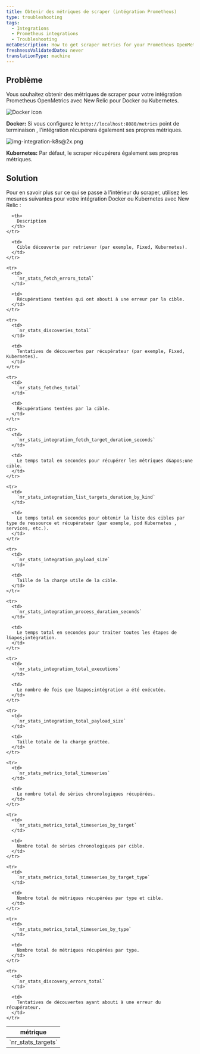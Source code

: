 ```yaml
---
title: Obtenir des métriques de scraper (intégration Prometheus)
type: troubleshooting
tags:
  - Integrations
  - Prometheus integrations
  - Troubleshooting
metaDescription: How to get scraper metrics for your Prometheus OpenMetrics integration with New Relic for Docker or Kubernetes.
freshnessValidatedDate: never
translationType: machine
---
```


## Problème

Vous souhaitez obtenir des métriques de scraper pour votre intégration Prometheus OpenMetrics avec New Relic pour Docker ou Kubernetes.

<img title="Docker icon" alt="Docker icon" src="/images/os_icon_docker.webp" />

<DNT>**Docker:**</DNT> Si vous configurez le `http://localhost:8080/metrics` point de terminaison , l&apos;intégration récupérera également ses propres métriques.

<img title="img-integration-k8s@2x.png" alt="img-integration-k8s@2x.png" src="/images/os_icon_k8.webp" />

<DNT>**Kubernetes:**</DNT> Par défaut, le scraper récupérera également ses propres métriques.

## Solution

Pour en savoir plus sur ce qui se passe à l&apos;intérieur du scraper, utilisez les mesures suivantes pour votre intégration Docker ou Kubernetes avec New Relic :

<table>
  <thead>
    <tr>
      <th>
        métrique
      </th>

      <th>
        Description
      </th>
    </tr>
  </thead>

  <tbody>
    <tr>
      <td>
        `nr_stats_targets`
      </td>

      <td>
        Cible découverte par retriever (par exemple, Fixed, Kubernetes).
      </td>
    </tr>

    <tr>
      <td>
        `nr_stats_fetch_errors_total`
      </td>

      <td>
        Récupérations tentées qui ont abouti à une erreur par la cible.
      </td>
    </tr>

    <tr>
      <td>
        `nr_stats_discoveries_total`
      </td>

      <td>
        Tentatives de découvertes par récupérateur (par exemple, Fixed, Kubernetes).
      </td>
    </tr>

    <tr>
      <td>
        `nr_stats_fetches_total`
      </td>

      <td>
        Récupérations tentées par la cible.
      </td>
    </tr>

    <tr>
      <td>
        `nr_stats_integration_fetch_target_duration_seconds`
      </td>

      <td>
        Le temps total en secondes pour récupérer les métriques d&apos;une cible.
      </td>
    </tr>

    <tr>
      <td>
        `nr_stats_integration_list_targets_duration_by_kind`
      </td>

      <td>
        Le temps total en secondes pour obtenir la liste des cibles par type de ressource et récupérateur (par exemple, pod Kubernetes , services, etc.).
      </td>
    </tr>

    <tr>
      <td>
        `nr_stats_integration_payload_size`
      </td>

      <td>
        Taille de la charge utile de la cible.
      </td>
    </tr>

    <tr>
      <td>
        `nr_stats_integration_process_duration_seconds`
      </td>

      <td>
        Le temps total en secondes pour traiter toutes les étapes de l&apos;intégration.
      </td>
    </tr>

    <tr>
      <td>
        `nr_stats_integration_total_executions`
      </td>

      <td>
        Le nombre de fois que l&apos;intégration a été exécutée.
      </td>
    </tr>

    <tr>
      <td>
        `nr_stats_integration_total_payload_size`
      </td>

      <td>
        Taille totale de la charge grattée.
      </td>
    </tr>

    <tr>
      <td>
        `nr_stats_metrics_total_timeseries`
      </td>

      <td>
        Le nombre total de séries chronologiques récupérées.
      </td>
    </tr>

    <tr>
      <td>
        `nr_stats_metrics_total_timeseries_by_target`
      </td>

      <td>
        Nombre total de séries chronologiques par cible.
      </td>
    </tr>

    <tr>
      <td>
        `nr_stats_metrics_total_timeseries_by_target_type`
      </td>

      <td>
        Nombre total de métriques récupérées par type et cible.
      </td>
    </tr>

    <tr>
      <td>
        `nr_stats_metrics_total_timeseries_by_type`
      </td>

      <td>
        Nombre total de métriques récupérées par type.
      </td>
    </tr>

    <tr>
      <td>
        `nr_stats_discovery_errors_total`
      </td>

      <td>
        Tentatives de découvertes ayant abouti à une erreur du récupérateur.
      </td>
    </tr>
  </tbody>
</table>